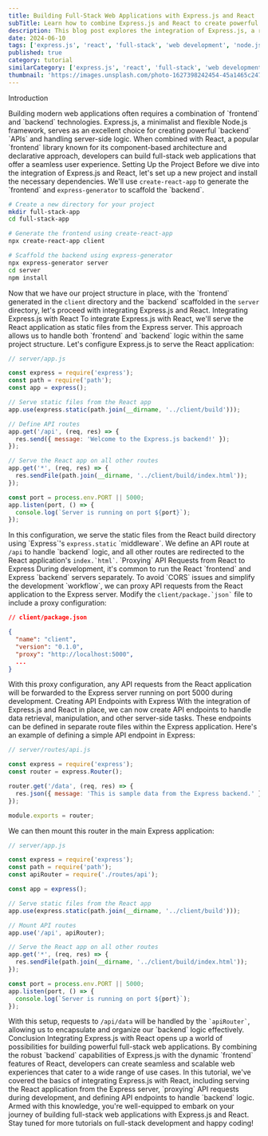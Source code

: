 ```yaml
---
title: Building Full-Stack Web Applications with Express.js and React
subTitle: Learn how to combine Express.js and React to create powerful web applications
description: This blog post explores the integration of Express.js, a robust Node.js framework, with React, a popular frontend library, to build full-stack web applications efficiently.
date: 2024-06-10
tags: ['express.js', 'react', 'full-stack', 'web development', 'node.js']
published: true
category: tutorial
similarCategory: ['express.js', 'react', 'full-stack', 'web development', 'node.js']
thumbnail: 'https://images.unsplash.com/photo-1627398242454-45a1465c2479?q=80&w=1974&auto=format&fit=crop&ixlib=rb-4.0.3&ixid=M3wxMjA3fDB8MHxwaG90by1wYWdlfHx8fGVufDB8fHx8fA%3D%3D'
---
```


<Heading type="danger">Introduction</Heading>

<Paragraph>
    Building modern web applications often requires a combination of `frontend` and `backend` technologies. Express.js, a minimalist and flexible Node.js framework, serves as an excellent choice for creating powerful `backend` `APIs` and handling server-side logic. When combined with React, a popular `frontend` library known for its component-based architecture and declarative approach, developers can build full-stack web applications that offer a seamless user experience.
</Paragraph>
<Heading>Setting Up the Project</Heading>

<Paragraph>
    Before we dive into the integration of Express.js and React, let's set up a new project and install the necessary dependencies. We'll use <code>create-react-app</code> to generate the `frontend` and <code>express-generator</code> to scaffold the `backend`.
</Paragraph>


```bash
# Create a new directory for your project
mkdir full-stack-app
cd full-stack-app

# Generate the frontend using create-react-app
npx create-react-app client

# Scaffold the backend using express-generator
npx express-generator server
cd server
npm install
```

<Paragraph>
    Now that we have our project structure in place, with the `frontend` generated in the <code>client</code> directory and the `backend` scaffolded in the <code>server</code> directory, let's proceed with integrating Express.js and React.
</Paragraph>
<Heading>Integrating Express.js with React</Heading>

<Paragraph>
    To integrate Express.js with React, we'll serve the React application as static files from the Express server. This approach allows us to handle both `frontend` and `backend` logic within the same project structure.
</Paragraph>
<Paragraph>
    Let's configure Express.js to serve the React application:
</Paragraph>

```javascript
// server/app.js

const express = require('express');
const path = require('path');
const app = express();

// Serve static files from the React app
app.use(express.static(path.join(__dirname, '../client/build')));

// Define API routes
app.get('/api', (req, res) => {
  res.send({ message: 'Welcome to the Express.js backend!' });
});

// Serve the React app on all other routes
app.get('*', (req, res) => {
  res.sendFile(path.join(__dirname, '../client/build/index.html'));
});

const port = process.env.PORT || 5000;
app.listen(port, () => {
  console.log(`Server is running on port ${port}`);
});
```


<Paragraph>
    In this configuration, we serve the static files from the React build directory using `Express`'s <code>express.static</code> `middleware`. We define an API route at <code>/api</code> to handle `backend` logic, and all other routes are redirected to the React application's <code>index.`html`</code>.
</Paragraph>
<Heading>`Proxying` API Requests from React to Express</Heading>

<Paragraph>
    During development, it's common to run the React `frontend` and Express `backend` servers separately. To avoid `CORS` issues and simplify the development `workflow`, we can proxy API requests from the React application to the Express server.
</Paragraph>
<Paragraph>
    Modify the <code>client/package.`json`</code> file to include a proxy configuration:
</Paragraph>


```json
// client/package.json

{
  "name": "client",
  "version": "0.1.0",
  "proxy": "http://localhost:5000",
  ...
}
```


<Paragraph>
    With this proxy configuration, any API requests from the React application will be forwarded to the Express server running on port 5000 during development.
</Paragraph>
<Heading>Creating API Endpoints with Express</Heading>

<Paragraph>
    With the integration of Express.js and React in place, we can now create API endpoints to handle data retrieval, manipulation, and other server-side tasks. These endpoints can be defined in separate route files within the Express application.
</Paragraph>
<Paragraph>
    Here's an example of defining a simple API endpoint in Express:
</Paragraph>

```javascript
// server/routes/api.js

const express = require('express');
const router = express.Router();

router.get('/data', (req, res) => {
  res.json({ message: 'This is sample data from the Express backend.' });
});

module.exports = router;
```

<Paragraph>
    We can then mount this router in the main Express application:
</Paragraph>

```javascript
// server/app.js

const express = require('express');
const path = require('path');
const apiRouter = require('./routes/api');

const app = express();

// Serve static files from the React app
app.use(express.static(path.join(__dirname, '../client/build')));

// Mount API routes
app.use('/api', apiRouter);

// Serve the React app on all other routes
app.get('*', (req, res) => {
  res.sendFile(path.join(__dirname, '../client/build/index.html'));
});

const port = process.env.PORT || 5000;
app.listen(port, () => {
  console.log(`Server is running on port ${port}`);
});
```

<Paragraph>
    With this setup, requests to <code>/api/data</code> will be handled by the <code>`apiRouter`</code>, allowing us to encapsulate and organize our `backend` logic effectively.
</Paragraph>
<Heading>Conclusion</Heading>

<Paragraph>
    Integrating Express.js with React opens up a world of possibilities for building powerful full-stack web applications. By combining the robust `backend` capabilities of Express.js with the dynamic `frontend` features of React, developers can create seamless and scalable web experiences that cater to a wide range of use cases.
</Paragraph>
<Paragraph>
    In this tutorial, we've covered the basics of integrating Express.js with React, including serving the React application from the Express server, `proxying` API requests during development, and defining API endpoints to handle `backend` logic. Armed with this knowledge, you're well-equipped to embark on your journey of building full-stack web applications with Express.js and React.
</Paragraph>
Stay tuned for more tutorials on full-stack development and happy coding!